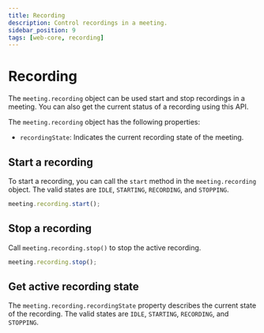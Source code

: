 ```yaml
---
title: Recording
description: Control recordings in a meeting.
sidebar_position: 9
tags: [web-core, recording]
---
```


# Recording

The `meeting.recording` object can be used start and stop recordings in a meeting. You can also get the current status of a recording using this API.

The `meeting.recording` object has the following properties:

- `recordingState`: Indicates the current recording state of the meeting.

## Start a recording

To start a recording, you can call the `start` method in the `meeting.recording` object. The valid states are `IDLE`, `STARTING`, `RECORDING`, and `STOPPING`.

```ts
meeting.recording.start();
```

## Stop a recording

Call `meeting.recording.stop()` to stop the active recording.

```ts
meeting.recording.stop();
```

## Get active recording state

The `meeting.recording.recordingState` property describes the current state of the recording. The valid states are `IDLE`, `STARTING`, `RECORDING`, and `STOPPING`.